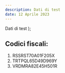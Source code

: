```yaml
---
description: Dati di test
date: 12 Aprile 2023
---
```



  <span>
    Dati di test
  </span>
);

<!-- Page title left out so it can be generated -->


## Codici fiscali:

1. RSSRST70A01F205X
1. TRTPQL65D49D969Y
1. VRDMRA82E45H501R
